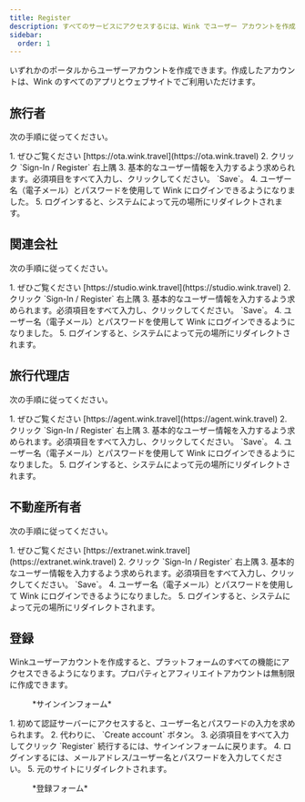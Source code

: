 ```yaml
---
title: Register
description: すべてのサービスにアクセスするには、Wink でユーザー アカウントを作成してください。
sidebar:
  order: 1
---
```


いずれかのポータルからユーザーアカウントを作成できます。作成したアカウントは、Wink のすべてのアプリとウェブサイトでご利用いただけます。

## 旅行者

次の手順に従ってください。

<Steps>
  1. ぜひご覧ください [https://ota.wink.travel](https://ota.wink.travel)
  2. クリック `Sign-In / Register` 右上隅
  3. 基本的なユーザー情報を入力するよう求められます。必須項目をすべて入力し、クリックしてください。 `Save`。
  4. ユーザー名（電子メール）とパスワードを使用して Wink にログインできるようになりました。
  5. ログインすると、システムによって元の場所にリダイレクトされます。
</Steps>


## 関連会社

次の手順に従ってください。

<Steps>
  1. ぜひご覧ください [https://studio.wink.travel](https://studio.wink.travel)
  2. クリック `Sign-In / Register` 右上隅
  3. 基本的なユーザー情報を入力するよう求められます。必須項目をすべて入力し、クリックしてください。 `Save`。
  4. ユーザー名（電子メール）とパスワードを使用して Wink にログインできるようになりました。
  5. ログインすると、システムによって元の場所にリダイレクトされます。
</Steps>


## 旅行代理店

次の手順に従ってください。

<Steps>
  1. ぜひご覧ください [https://agent.wink.travel](https://agent.wink.travel)
  2. クリック `Sign-In / Register` 右上隅
  3. 基本的なユーザー情報を入力するよう求められます。必須項目をすべて入力し、クリックしてください。 `Save`。
  4. ユーザー名（電子メール）とパスワードを使用して Wink にログインできるようになりました。
  5. ログインすると、システムによって元の場所にリダイレクトされます。
</Steps>


## 不動産所有者

次の手順に従ってください。

<Steps>
  1. ぜひご覧ください [https://extranet.wink.travel](https://extranet.wink.travel)
  2. クリック `Sign-In / Register` 右上隅
  3. 基本的なユーザー情報を入力するよう求められます。必須項目をすべて入力し、クリックしてください。 `Save`。
  4. ユーザー名（電子メール）とパスワードを使用して Wink にログインできるようになりました。
  5. ログインすると、システムによって元の場所にリダイレクトされます。
</Steps>


## 登録

Winkユーザーアカウントを作成すると、プラットフォームのすべての機能にアクセスできるようになります。プロパティとアフィリエイトアカウントは無制限に作成できます。

<figure>
  <CloudinaryImage width="350" height="553" resize="scale" quality="best" alt="サインイン" src="academy/sign-in" errorImage="noimage_opaque_nyrtl0.png" />

  <figcaption>*サインインフォーム*</figcaption>
</figure>


<Steps>
  1. 初めて認証サーバーにアクセスすると、ユーザー名とパスワードの入力を求められます。
  2. 代わりに、 `Create account` ボタン。
  3. 必須項目をすべて入力してクリック `Register` 続行するには、サインインフォームに戻ります。
  4. ログインするには、メールアドレス/ユーザー名とパスワードを入力してください。
  5. 元のサイトにリダイレクトされます。
</Steps>


<figure>
  <CloudinaryImage width="350" height="615" resize="scale" quality="best" alt="登録する" src="academy/register" errorImage="noimage_opaque_nyrtl0.png" />

  <figcaption>*登録フォーム*</figcaption>
</figure>

